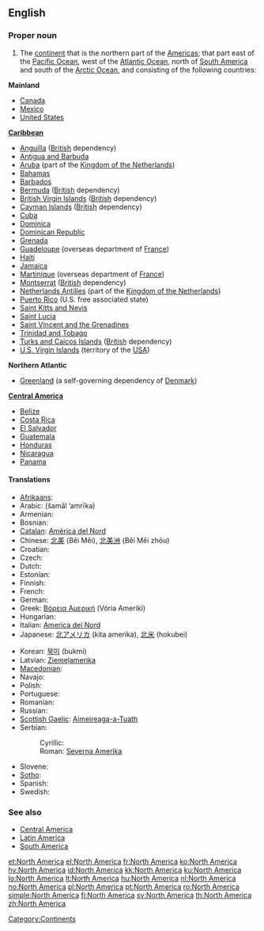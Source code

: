 ==English==
{{wikipedia}}

===Proper noun===
{{en-proper noun|sg=[[North]] [[America]]}}

# The [[continent]] that is the northern part of the [[Americas]]; that part east of the [[Pacific Ocean]], west of the [[Atlantic Ocean]], north of [[South America]] and south of the [[Arctic Ocean]], and consisting of the following countries:

'''Mainland'''
*[[Canada]]
*[[Mexico]]
*[[United States]]

'''[[Caribbean]]'''
*[[Anguilla]] ([[British]] dependency)
*[[Antigua and Barbuda]]
*[[Aruba]] (part of the [[Kingdom of the Netherlands]])
*[[Bahamas]]
*[[Barbados]]
*[[Bermuda]] ([[British]] dependency)
*[[British Virgin Islands]] ([[British]] dependency)
*[[Cayman Islands]] ([[British]] dependency)
*[[Cuba]]
*[[Dominica]]
*[[Dominican Republic]]
*[[Grenada]]
*[[Guadeloupe]] (overseas department of [[France]])
*[[Haiti]]
*[[Jamaica]]
*[[Martinique]] (overseas department of [[France]])
*[[Montserrat]] ([[British]] dependency)
*[[Netherlands Antilles]] (part of the [[Kingdom of the Netherlands]])
*[[Puerto Rico]] (U.S. free associated state)
*[[Saint Kitts and Nevis]]
*[[Saint Lucia]]
*[[Saint Vincent and the Grenadines]]
*[[Trinidad and Tobago]]
*[[Turks and Caicos Islands]] ([[British]] dependency)
*[[U.S. Virgin Islands]] (territory of the [[USA]])

'''Northern Atlantic'''
* [[Greenland]] (a self-governing dependency of [[Denmark]])

'''[[Central America]]'''
*[[Belize]]
*[[Costa Rica]]
*[[El Salvador]]
*[[Guatemala]]
*[[Honduras]]
*[[Nicaragua]]
*[[Panama]]

====Translations====
{{trans-top|continent}}
* [[Afrikaans]]: {{t-|af|Noord-Amerika|xs=Afrikaans}}
* Arabic: {{Arab|[[شمال امريكة]]}} (šamāl ’amrīka) {{f}}
* Armenian: {{t-|hy|Հյուսիսային Ամերիկա|tr=Hyusisayin Amerika}}
* Bosnian: {{t-|bs|Sjeverna Amerika|f}}
* [[Catalan]]: [[Amèrica del Nord]] {{f}}
* Chinese: [[北美]] (Běi Měi), [[北美洲]] (Běi Měi zhōu)
* Croatian: {{t+|hr|Sjeverna Amerika|f}}
* Czech: {{t-|cs|Severní Amerika|f}}
* Dutch: {{t+|nl|Noord-Amerika|n}}
* Estonian: {{t-|et|Põhja-Ameerika}}
* Finnish: {{t+|fi|Pohjois-Amerikka}}
* French: {{t+|fr|Amérique du Nord|f}}
* German: {{t+|de|Nordamerika|n}}
* Greek: [[Βόρεια Αμερική]] (Vória Amerikí) {{f}}
* Hungarian: {{t+|hu|Észak-Amerika}}
* Italian: [[America del Nord]] {{f}}
* Japanese: [[北アメリカ]] (kita amerika), [[北米]] (hokubei)
{{trans-mid}}
* Korean: [[북미]] (bukmi)
* Latvian: [[Ziemeļamerika]] {{f}}
* [[Macedonian]]: {{t-|mk|Северна Америка|f|tr=Séverna Amérika}}
* Navajo: {{tø|nv|Náhookǫsjí Kéyah dah siʼánígíí}}
* Polish: {{t+|pl|Ameryka Północna|f}}
* Portuguese: {{t+|pt|América do Norte|f}}
* Romanian: {{t+|ro|America de Nord|f}}
* Russian: {{t+|ru|Северная Америка|f|tr=Sévernaja Amérika}}
* [[Scottish Gaelic]]: [[Aimeireaga-a-Tuath]] {{f}}
* Serbian:
*: Cyrillic: {{t-|sr|Северна Америка|f|sc=Cyrl}}
*: Roman: [[Severna Amerika]] {{f}}
* Slovene: {{t-|sl|Severna Amerika|f}}
* [[Sotho]]: {{t|st|Amerika Leboya|xs=Sotho}}
* Spanish: {{t+|es|América del Norte|f}}
* Swedish: {{t+|sv|Nordamerika}}
{{trans-bottom}}

===See also===
*[[Central America]]
*[[Latin America]]
*[[South America]]

[[Category:Continents]]

[[et:North America]]
[[el:North America]]
[[fr:North America]]
[[ko:North America]]
[[hy:North America]]
[[id:North America]]
[[kk:North America]]
[[ku:North America]]
[[lo:North America]]
[[lt:North America]]
[[hu:North America]]
[[nl:North America]]
[[no:North America]]
[[pl:North America]]
[[pt:North America]]
[[ro:North America]]
[[simple:North America]]
[[fi:North America]]
[[sv:North America]]
[[th:North America]]
[[zh:North America]]